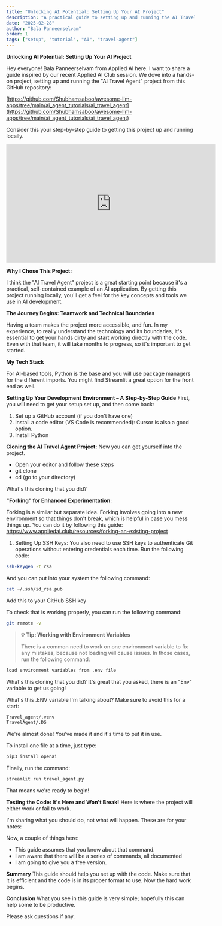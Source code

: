 ```yaml
---
title: "Unlocking AI Potential: Setting Up Your AI Project"
description: "A practical guide to setting up and running the AI Travel Agent project, with step-by-step instructions from environment setup to deployment."
date: "2025-02-28"
author: "Bala Panneerselvam"
order: 1
tags: ["setup", "tutorial", "AI", "travel-agent"]
---
```


**Unlocking AI Potential: Setting Up Your AI Project**

Hey everyone! Bala Panneerselvam from Applied AI here. I want to share a guide inspired by our recent Applied AI Club session. We dove into a hands-on project, setting up and running the "AI Travel Agent" project from this GitHub repository:

[https://github.com/Shubhamsaboo/awesome-llm-apps/tree/main/ai_agent_tutorials/ai_travel_agent](https://github.com/Shubhamsaboo/awesome-llm-apps/tree/main/ai_agent_tutorials/ai_travel_agent)

Consider this your step-by-step guide to getting this project up and running locally.

<div style={{ display: 'flex', justifyContent: 'center', margin: '2rem 0' }}>
  <iframe 
    width="560" 
    height="315" 
    src="https://youtu.be/8r5kkpZgat8" 
    title="Setting Up Your AI Project - Applied AI Club Session" 
    frameBorder="0" 
    allow="accelerometer; autoplay; clipboard-write; encrypted-media; gyroscope; picture-in-picture" 
    allowFullScreen
  ></iframe>
</div>

**Why I Chose This Project:**

I think the "AI Travel Agent" project is a great starting point because it's a practical, self-contained example of an AI application. By getting this project running locally, you'll get a feel for the key concepts and tools we use in AI development.

**The Journey Begins:  Teamwork and Technical Boundaries**

Having a team makes the project more accessible, and fun.  In my experience, to really understand the technology and its boundaries, it's essential to get your hands dirty and start working directly with the code. Even with that team, it will take months to progress, so it's important to get started.

**My Tech Stack**

For AI-based tools, Python is the base and you will use package managers for the different imports. You might find Streamlit a great option for the front end as well.

**Setting Up Your Development Environment – A Step-by-Step Guide**
First, you will need to get your setup set up, and then come back:
1. Set up a GitHub account (if you don't have one)
2. Install a code editor (VS Code is recommended): Cursor is also a good option.
3. Install Python

**Cloning the AI Travel Agent Project:**
Now you can get yourself into the project.

   * Open your editor and follow these steps
   * git clone
   * cd (go to your directory)

What's this cloning that you did?

**"Forking" for Enhanced Experimentation:**

Forking is a similar but separate idea. Forking involves going into a new environment so that things don't break, which is helpful in case you mess things up. You can do it by following this guide: https://www.appliedai.club/resources/forking-an-existing-project

1. Setting Up SSH Keys: You also need to use SSH keys to authenticate Git operations without entering credentials each time. Run the following code:
```bash
ssh-keygen -t rsa
```
And you can put into your system the following command:
```bash
cat ~/.ssh/id_rsa.pub
```
Add this to your GitHub SSH key

To check that is working properly, you can run the following command:

```bash
git remote -v
```

> **💡 Tip: Working with Environment Variables**
>
> There is a common need to work on one environment variable to fix any mistakes, because not loading will cause issues. In those cases, run the following command:
```bash
load environment variables from .env file
```

What's this cloning that you did?  It's great that you asked, there is an "Env" variable to get us going!

What's this .ENV variable I'm talking about? Make sure to avoid this for a start:
```bash
Travel_agent/.venv
TravelAgent/.DS
```
We're almost done! You've made it and it's time to put it in use. 

To install one file at a time, just type:

```bash
pip3 install openai
```
Finally, run the command:

```bash
streamlit run travel_agent.py
```
That means we're ready to begin!

**Testing the Code: It's Here and Won't Break!**
Here is where the project will either work or fail to work.

I'm sharing what you should do, not what will happen. These are for your notes:

Now, a couple of things here:
* This guide assumes that you know about that command.
* I am aware that there will be a series of commands, all documented
* I am going to give you a free version.

**Summary**
This guide should help you set up with the code. Make sure that it is efficient and the code is in its proper format to use. Now the hard work begins.

**Conclusion**
What you see in this guide is very simple; hopefully this can help some to be productive.

Please ask questions if any.